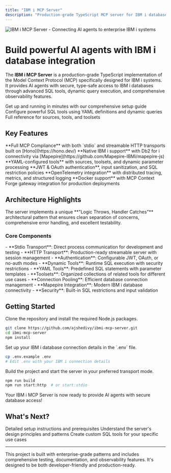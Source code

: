 ```yaml
---
title: "IBM i MCP Server"
description: "Production-grade TypeScript MCP server for IBM i database operations with advanced SQL tools, authentication, and observability features."
---
```


<Frame>
<img src="/images/hero-light.png" alt="IBM i MCP Server - Connecting AI agents to enterprise IBM i systems" />
</Frame>

# Build powerful AI agents with IBM i database integration

The **IBM i MCP Server** is a production-grade TypeScript implementation of the Model Context Protocol (MCP) specifically designed for IBM i systems. It provides AI agents with secure, type-safe access to IBM i databases through advanced SQL tools, dynamic query execution, and comprehensive observability features.

<CardGroup cols={2}>
  <Card title="Quick Start" icon="rocket" href="/quickstart">
    Get up and running in minutes with our comprehensive setup guide
  </Card>
  <Card title="SQL Tools System" icon="database" href="/sql-tools/overview">
    Configure powerful SQL tools using YAML definitions and dynamic queries
  </Card>
  <Card title="YAML Schema" icon="file-code" href="/sql-tools/yaml-configuration">
    Full reference for sources, tools, and toolsets
  </Card>
</CardGroup>

## Key Features

<CardGroup cols={2}>
  <Card title="🔌 MCP Protocol Support" icon="plug">
    **Full MCP Compliance** with both `stdio` and streamable HTTP transports built on [Hono](https://hono.dev/)
  </Card>
  <Card title="🗄️ IBM i Integration" icon="server">
    **Native IBM i support** with Db2 for i connectivity via [Mapepire](https://github.com/Mapepire-IBMi/mapepire-js)
  </Card>
  <Card title="⚙️ Advanced SQL Tools" icon="gear">
    **YAML-configured tools** with sources, toolsets, and dynamic parameter processing
  </Card>
  <Card title="🔒 Enterprise Security" icon="lock">
    **JWT & OAuth authentication**, input sanitization, and SQL restriction policies
  </Card>
  <Card title="🔭 Observability" icon="chart-line">
    **OpenTelemetry integration** with distributed tracing, metrics, and structured logging
  </Card>
  <Card title="🐳 Container Ready" icon="docker">
    **Docker support** with MCP Context Forge gateway integration for production deployments
  </Card>
</CardGroup>

## Architecture Highlights

<Note>
The server implements a unique **"Logic Throws, Handler Catches"** architectural pattern that ensures clean separation of concerns, comprehensive error handling, and excellent testability.
</Note>

### Core Components

<Tabs>
<Tab title="Transport Layer">
- **Stdio Transport**: Direct process communication for development and testing
- **HTTP Transport**: Production-ready streamable server with session management
- **Authentication**: Configurable JWT, OAuth, or no-auth modes
</Tab>

<Tab title="SQL Tools System">
- **Dynamic Tools**: Runtime SQL execution with security restrictions
- **YAML Tools**: Predefined SQL statements with parameter templates
- **Toolsets**: Organized collections of related tools for different use cases
</Tab>

<Tab title="IBM i Integration">
- **Connection Pooling**: Efficient database connection management
- **Mapepire Integration**: Modern IBM i database connectivity
- **Security**: Built-in SQL restrictions and input validation
</Tab>
</Tabs>

## Getting Started

<Steps>
<Step title="Install Dependencies">
  Clone the repository and install the required Node.js packages.
  
  ```bash
  git clone https://github.com/ajshedivy/ibmi-mcp-server.git
  cd ibmi-mcp-server
  npm install
  ```
</Step>

<Step title="Configure IBM i Connection">
  Set up your IBM i database connection details in the `.env` file.
  
  ```bash
  cp .env.example .env
  # Edit .env with your IBM i connection details
  ```
</Step>

<Step title="Build and Run">
  Build the project and start the server in your preferred transport mode.
  
  ```bash
  npm run build
  npm run start:http  # or start:stdio
  ```
</Step>
</Steps>

<Check>
Your IBM i MCP Server is now ready to provide AI agents with secure database access!
</Check>

## What's Next?

<CardGroup cols={3}>
  <Card title="Installation Guide" icon="download" href="/installation">
    Detailed setup instructions and prerequisites
  </Card>
  <Card title="Architecture Deep Dive" icon="sitemap" href="/concepts/architecture">
    Understand the server's design principles and patterns
  </Card>
  <Card title="Build Your First Tool" icon="hammer" href="/examples/first-tool">
    Create custom SQL tools for your specific use cases
  </Card>
</CardGroup>

---

<Info>
This project is built with enterprise-grade patterns and includes comprehensive testing, documentation, and observability features. It's designed to be both developer-friendly and production-ready.
</Info>
